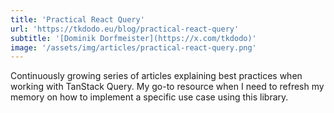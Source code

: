 ```yaml
---
title: 'Practical React Query'
url: 'https://tkdodo.eu/blog/practical-react-query'
subtitle: '[Dominik Dorfmeister](https://x.com/tkdodo)'
image: '/assets/img/articles/practical-react-query.png'
---
```


Continuously growing series of articles explaining best practices when working with TanStack Query. My go-to resource when I need to refresh my memory on how to implement a specific use case using this library.
